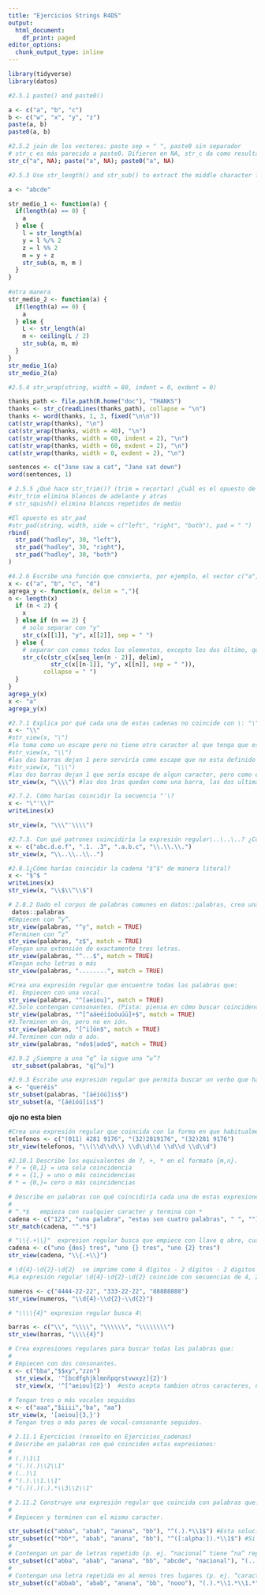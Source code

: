 ```yaml
---
title: "Ejercicios Strings R4DS"
output:
  html_document:
    df_print: paged
editor_options:
  chunk_output_type: inline
---
```


```r
library(tidyverse)
library(datos)
```

```r
#2.5.1 paste() and paste0() 

a <- c("a", "b", "c")
b <- c("w", "x", "y", "z")
paste(a, b)
paste0(a, b)

#2.5.2 join de los vectores: paste sep = " ", paste0 sin separador
# str_c es más parecido a paste0. Difieren en NA, str_c da como resultado NA, y paste y paste0 los  combina
str_c("a", NA); paste("a", NA); paste0("a", NA)
```

```r
#2.5.3 Use str_length() and str_sub() to extract the middle character from a string. What will you do if the string has an even number of characters?

a <- "abcde"

str_medio_1 <- function(a) {
  if(length(a) == 0) {
    a
  } else {
    l = str_length(a)
    y = l %/% 2
    z = l %% 2
    m = y + z
    str_sub(a, m, m )
  }
}
 
#otra manera
str_medio_2 <- function(a) {
  if(length(a) == 0) {
    a
  } else {
    L <- str_length(a)
    m <- ceiling(L / 2)
    str_sub(a, m, m)
  }
}
str_medio_1(a)
str_medio_2(a)

```

```r
#2.5.4 str_wrap(string, width = 80, indent = 0, exdent = 0)

thanks_path <- file.path(R.home("doc"), "THANKS")
thanks <- str_c(readLines(thanks_path), collapse = "\n")
thanks <- word(thanks, 1, 3, fixed("\n\n"))
cat(str_wrap(thanks), "\n")
cat(str_wrap(thanks, width = 40), "\n")
cat(str_wrap(thanks, width = 60, indent = 2), "\n")
cat(str_wrap(thanks, width = 60, exdent = 2), "\n")
cat(str_wrap(thanks, width = 0, exdent = 2), "\n")

sentences <- c("Jane saw a cat", "Jane sat down")
word(sentences, 1)
```

```r
# 2.5.5 ¿Qué hace str_trim()? (trim = recortar) ¿Cuál es el opuesto de str_trim()?
#str_trim elimina blancos de adelante y atras 
# str_squish() elimina blancos repetidos de medio

#El opuesto es str_pad
#str_pad(string, width, side = c("left", "right", "both"), pad = " ")
rbind(
  str_pad("hadley", 30, "left"),
  str_pad("hadley", 30, "right"),
  str_pad("hadley", 30, "both")
)
```

```r
#4.2.6 Escribe una función que convierta, por ejemplo, el vector c("a", "b", "c") en la cadena a, b y c. Piensa con detención qué debería hacer dado un vector de largo 0, 1 o 2.
x <- c("a", "b", "c", "d")
agrega_y <- function(x, delim = ","){
n <- length(x)
  if (n < 2) {
    x
  } else if (n == 2) {
    # solo separar con "y"
    str_c(x[[1]], "y", x[[2]], sep = " ")
  } else {
    # separar con comas todos los elementos, excepto los dos último, que llevan una "y"
    str_c(c(str_c(x[seq_len(n - 2)], delim), 
            str_c(x[[n-1]], "y", x[[n]], sep = " ")), 
          collapse = " ")
  }
}
agrega_y(x)
x <- "a"
agrega_y(x)
```


```r
#2.7.1 Explica por qué cada una de estas cadenas no coincide con \: "\", "\\", "\\\". 
x <- "\\"
#str_view(x, "\") 
#lo toma como un escape pero no tiene otro caracter al que tenga que escapar
#str_view(x, "\\") 
#las dos barras dejan 1 pero serviría como escape que no esta definido
#str_view(x, "\\\")
#las dos barras dejan 1 que sería escape de algun caracter, pero como es tambien una barra cree que es el escape de otro caracter especial 
str_view(x, "\\\\") #las dos 1ras quedan como una barra, las dos ultimas como otra barra, entonces quedo "\\" que la primera es el escape de la segunda... ahí lo entendió como que se buscaba una barra.
```

```r
#2.7.2. Cómo harías coincidir la secuencia "'\?
x <- "\"'\\?"
writeLines(x)

str_view(x, "\\\"'\\\\")
```

```r
#2.7.3. Con qué patrones coincidiría la expresión regular\..\..\..? ¿Cómo la representarías en una cadena?
x <- c("abc.d.e.f", ".1. .3", ".a.b.c", "\\.\\.\\.")
str_view(x, "\\..\\..\\..")
```

```r
#2.8.1¿Cómo harías coincidir la cadena "$^$" de manera literal?
x <- "$^$ "
writeLines(x)
str_view(x, "\\$\\^\\$")

```

```r
# 2.8.2 Dado el corpus de palabras comunes en datos::palabras, crea una expresión regular que busque palabras:
 datos::palabras
#Empiecen con “y”.
str_view(palabras, "^y", match = TRUE)
#Terminen con “z”
str_view(palabras, "z$", match = TRUE)
#Tengan una extensión de exactamente tres letras.
str_view(palabras, "^...$", match = TRUE)
#Tengan ocho letras o más
str_view(palabras, "........", match = TRUE)

```

```r
#Crea una expresión regular que encuentre todas las palabras que:
#1. Empiecen con una vocal.
str_view(palabras, "^[aeiou]", match = TRUE)
#2.Solo contengan consonantes. (Pista: piensa en cómo buscar coincidencias para “no”-vocales.)
str_view(palabras, "^[^aáeéiíoóuúü]+$", match = TRUE)
#3.Terminen en ón, pero no en ión.
str_view(palabras, "[^i]ón$", match = TRUE)
#4.Terminen con ndo o ado.
str_view(palabras, "ndo$|ado$", match = TRUE)
```

```r
#2.9.2 ¿Siempre a una “q” la sigue una “u”?
 str_subset(palabras, "q[^u]") 
```

```r
#2.9.3 Escribe una expresión regular que permita buscar un verbo que haya sido escrito usando voseo en segunda persona plural (por ejemplo, queréis en vez de quieren).
a <- "queréis"
str_subset(palabras, "[áéíóú]is$") 
str_subset(a, "[áéíóú]is$") 
```
 **ojo no esta bien**
```r
#Crea una expresión regular que coincida con la forma en que habitualmente se escriben los números de teléfono en tu país. ojo no está bien!!!!
telefonos <- c("(011) 4281 9176", "(32)2819176", "(32)281 9176")
str_view(telefonos, "\\(\\d\\d\\) \\d\\d\\d \\d\\d \\d\\d")
```

```r
#2.10.1 Describe los equivalentes de ?, +, * en el formato {m,n}.
# ? = {0,1} = una sola coincidencia
# + = {1,} = uno o más coincidencias
# * = {0,}= cero o más coincidencias
```

```r
# Describe en palabras con qué coincidiría cada una de estas expresiones regulares: (lee con atención para ver si estamos utilizando una expresión regular o una cadena que define una expresión regular.)
# 
# ^.*$   empieza con cualquier caracter y termina con *
cadena <- c("123", "una palabra", "estas son cuatro palabras", " ", "")
str_match(cadena, "^.*$")

# "\\{.+\\}"  expresion regular busca que empiece con llave q abre, cualquier caracter + y llave q cierra
cadena <- c("uno {dos} tres", "uno {} tres", "uno {2} tres")
str_view(cadena, "\\{.+\\}")

# \d{4}-\d{2}-\d{2}  se imprime como 4 dígitos - 2 dígitos - 2 digitos
#La expresión regular \d{4}-\d{2}-\d{2} coincide con secuencias de 4, 2 y 2 dígitos separados por un guión.

numeros <- c("4444-22-22", "333-22-22", "88888888")
str_view(numeros, "\\d{4}-\\d{2}-\\d{2}")

# "\\\\{4}" expresion regular busca 4\

barras <- c("\\", "\\\\", "\\\\\\", "\\\\\\\\")
str_view(barras, "\\\\{4}")
```

```r
# Crea expresiones regulares para buscar todas las palabras que:
# 
# Empiecen con dos consonantes.
x <- c("bba","$$xy","zzn")
  str_view(x, '^[bcdfghjklmnñpqrstvwxyz]{2}')
  str_view(x, '^[^aeiou]{2}')  #esto acepta tambien otros caracteres, no solo consonantes
  
# Tengan tres o más vocales seguidas
x <- c("aaa","$iiii","ba", "aa")  
str_view(x, '[aeiou]{3,}')
# Tengan tres o más pares de vocal-consonante seguidos.

```

```r
# 2.11.1 Ejercicios (resuelto en Ejercicios_cadenas)
# Describe en palabras con qué coinciden estas expresiones:
# 
# (.)\1\1
# "(.)(.)\\2\\1"
# (..)\1
# "(.).\\1.\\1"
# "(.)(.)(.).*\\3\\2\\1"
```

```r
# 2.11.2 Construye una expresión regular que coincida con palabras que:
# 
# Empiecen y terminen con el mismo caracter.

str_subset(c("abba", "abab", "anana", "bb"), "^(.).*\\1$") #Esta solución sirve para cualquier caracter.
str_subset(c("*bb*", "abab", "anana", "bb"), "^([:alpha:]).*\\1$") #Si quisiéramos que solo encontrara letras 
# 
# Contengan un par de letras repetido (p. ej. “nacional” tiene “na” repetidos dos veces.)
str_subset(c("abba", "abab", "anana", "bb", "abcde", "nacional"), "(..).*\\1")
# 
# Contengan una letra repetida en al menos tres lugares (p. ej. “característica” tiene tres “a”.)
str_subset(c("abbab", "abab", "anana", "bb", "nooo"), "(.).*\\1.*\\1.*")
 
```

